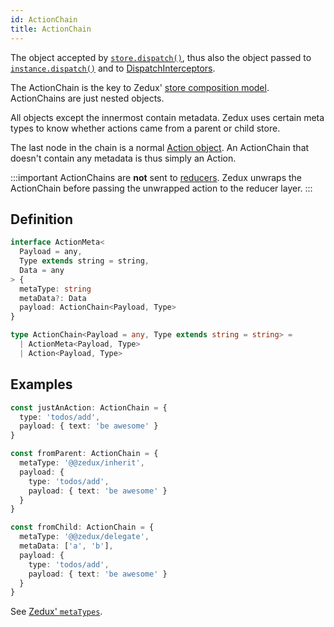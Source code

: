 ```yaml
---
id: ActionChain
title: ActionChain
---
```


The object accepted by [`store.dispatch()`](../classes/Store#dispatch), thus also the object passed to [`instance.dispatch()`](../classes/AtomInstance#dispatch) and to [DispatchInterceptors](DispatchInterceptor).

The ActionChain is the key to Zedux' [store composition model](/not-done). ActionChains are just nested objects.

All objects except the innermost contain metadata. Zedux uses certain meta types to know whether actions came from a parent or child store.

The last node in the chain is a normal [Action object](Action). An ActionChain that doesn't contain any metadata is thus simply an Action.

:::important
ActionChains are **not** sent to [reducers](Reducer). Zedux unwraps the ActionChain before passing the unwrapped action to the reducer layer.
:::

## Definition

```ts
interface ActionMeta<
  Payload = any,
  Type extends string = string,
  Data = any
> {
  metaType: string
  metaData?: Data
  payload: ActionChain<Payload, Type>
}

type ActionChain<Payload = any, Type extends string = string> =
  | ActionMeta<Payload, Type>
  | Action<Payload, Type>
```

## Examples

```ts
const justAnAction: ActionChain = {
  type: 'todos/add',
  payload: { text: 'be awesome' }
}

const fromParent: ActionChain = {
  metaType: '@@zedux/inherit',
  payload: {
    type: 'todos/add',
    payload: { text: 'be awesome' }
  }
}

const fromChild: ActionChain = {
  metaType: '@@zedux/delegate',
  metaData: ['a', 'b'],
  payload: {
    type: 'todos/add',
    payload: { text: 'be awesome' }
  }
}
```

See [Zedux' `metaTypes`](/not-done).
